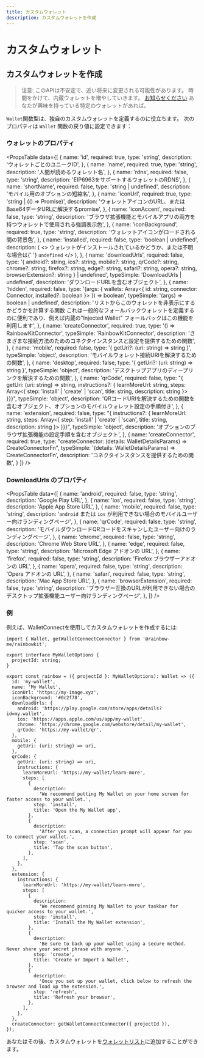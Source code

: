 ```yaml
---
title: カスタムウォレット
description: カスタムウォレットを作成
---
```


# カスタムウォレット

## カスタムウォレットを作成

> 注意: このAPIは不安定で、近い将来に変更される可能性があります。 時間をかけて、内蔵ウォレットを増やしていきます。 [お知らせください](https://github.com/rainbow-me/rainbowkit/issues) あなたが興味を持っている特定のウォレットがあれば。

`Wallet`関数型は、独自のカスタムウォレットを定義するのに役立ちます。 次のプロパティは `Wallet` 関数の戻り値に設定できます：

### ウォレットのプロパティ

<PropsTable
  data={[
    {
      name: 'id',
      required: true,
      type: 'string',
      description: 'ウォレットごとのユニークID',
    },
    {
      name: 'name',
      required: true,
      type: 'string',
      description: '人間が読めるウォレット名',
    },
    {
      name: 'rdns',
      required: false,
      type: 'string',
      description: 'EIP6963をサポートするウォレットのRDNS',
    },
    {
      name: 'shortName',
      required: false,
      type: 'string | undefined',
      description: 'モバイル用のオプションの短縮名',
    },
    {
      name: 'iconUrl',
      required: true,
      type: 'string | (() => Promise<string>)',
      description:
        'ウォレットアイコンのURL、またはBase64データURLに解決するpromise',
    },
    {
      name: 'iconAccent',
      required: false,
      type: 'string',
      description:
        'ブラウザ拡張機能とモバイルアプリの両方を持つウォレットで使用される強調表示色',
    },
    {
      name: 'iconBackground',
      required: true,
      type: 'string',
      description: 'ウォレットアイコンがロードされる間の背景色',
    },
    {
      name: 'installed',
      required: false,
      type: 'boolean | undefined',
      description: (
        <>
          ウォレットがインストールされているかどうか、または不明な場合は{' '}
          <code>undefined</code> 
        </>
      ),
    },
    {
      name: 'downloadUrls',
      required: false,
      type: '{ android?: string, ios?: string, mobile?: string, qrCode?: string, chrome?: string, firefox?: string, edge?: string, safari?: string, opera?: string, browserExtension?: string } | undefined',
      typeSimple: 'DownloadUrls | undefined',
      description: 'ダウンロードURLを含むオブジェクト',
    },
    {
      name: 'hidden',
      required: false,
      type: '(args: { wallets: Array<{ id: string, connector: Connector, installed?: boolean }> }) => boolean',
      typeSimple: '(args) => boolean | undefined',
      description:
        'リストからこのウォレットを非表示にするかどうかを計算する関数 これは一般的なフォールバックウォレットを定義するのに便利であり、例えば内蔵の"Injected Wallet" フォールバックはこの機能を利用します',
    },
    {
      name: 'createConnector',
      required: true,
      type: '() => RainbowKitConnector',
      typeSimple: 'RainbowKitConnector',
      description:
        'さまざまな接続方法のためのコネクタインスタンスと設定を提供するための関数',
    },
    {
      name: 'mobile',
      required: false,
      type: '{ getUri?: (uri: string) => string }',
      typeSimple: 'object',
      description:
        'モバイルウォレット接続URIを解決するための関数',
    },
    {
      name: 'desktop',
      required: false,
      type: '{ getUri?: (uri: string) => string }',
      typeSimple: 'object',
      description: 'デスクトップアプリのディープリンクを解決するための関数',
    },
    {
      name: 'qrCode',
      required: false,
      type: "{ getUri: (uri: string) => string, instructions?: { learnMoreUrl: string, steps: Array<{ step: 'install' | 'create' | 'scan', title: string, description: string }> }}}",
      typeSimple: 'object',
      description:
        'QRコードURIを解決するための関数を含むオブジェクト、オプションのモバイルウォレット設定の手順付き',
    },
    {
      name: 'extension',
      required: false,
      type: "{ instructions?: { learnMoreUrl: string, steps: Array<{ step: 'install' | 'create' | 'scan', title: string, description: string }> }}}",
      typeSimple: 'object',
      description:
        'オプションのブラウザ拡張機能の設定手順を含むオブジェクト',
    },
    {
      name: 'createConnector',
      required: true,
      type: "createConnector: (details: WalletDetailsParams) => CreateConnectorFn",
      typeSimple: '(details: WalletDetailsParams) => CreateConnectorFn',
      description: 'コネクタインスタンスを提供するための関数',
    }
  ]}
/>

### DownloadUrls のプロパティ

<PropsTable
  data={[
    {
      name: 'android',
      required: false,
      type: 'string',
      description: 'Google Play URL',
    },
    {
      name: 'ios',
      required: false,
      type: 'string',
      description: 'Apple App Store URL',
    },
    {
      name: 'mobile',
      required: false,
      type: 'string',
      description:
        '`android` または `ios` が利用できない場合のモバイルユーザー向けランディングページ',
    },
    {
      name: 'qrCode',
      required: false,
      type: 'string',
      description:
        'モバイルダウンロードQRコードをスキャンしたユーザー向けのランディングページ',
    },
    {
      name: 'chrome',
      required: false,
      type: 'string',
      description: 'Chrome Web Store URL',
    },
    {
      name: 'edge',
      required: false,
      type: 'string',
      description: 'Microsoft Edge アドオンの URL',
    },
    {
      name: 'firefox',
      required: false,
      type: 'string',
      description: 'Firefox ブラウザーアドオンの URL',
    },
    {
      name: 'opera',
      required: false,
      type: 'string',
      description: 'Opera アドオンの URL',
    },
    {
      name: 'safari',
      required: false,
      type: 'string',
      description: 'Mac App Store URL',
    },
    {
      name: 'browserExtension',
      required: false,
      type: 'string',
      description:
        'ブラウザー互換のURLが利用できない場合のデスクトップ拡張機能ユーザー向けランディングページ',
    },
  ]}
/>

### 例

例えば、WalletConnectを使用してカスタムウォレットを作成するには:

```tsx
import { Wallet, getWalletConnectConnector } from '@rainbow-me/rainbowkit';

export interface MyWalletOptions {
  projectId: string;
}

export const rainbow = ({ projectId }: MyWalletOptions): Wallet => ({
  id: 'my-wallet',
  name: 'My Wallet',
  iconUrl: 'https://my-image.xyz',
  iconBackground: '#0c2f78',
  downloadUrls: {
    android: 'https://play.google.com/store/apps/details?id=my.wallet',
    ios: 'https://apps.apple.com/us/app/my-wallet',
    chrome: 'https://chrome.google.com/webstore/detail/my-wallet',
    qrCode: 'https://my-wallet/qr',
  },
  mobile: {
    getUri: (uri: string) => uri,
  },
  qrCode: {
    getUri: (uri: string) => uri,
    instructions: {
      learnMoreUrl: 'https://my-wallet/learn-more',
      steps: [
        {
          description:
            'We recommend putting My Wallet on your home screen for faster access to your wallet.',
          step: 'install',
          title: 'Open the My Wallet app',
        },
        {
          description:
            'After you scan, a connection prompt will appear for you to connect your wallet.',
          step: 'scan',
          title: 'Tap the scan button',
        },
      ],
    },
  },
  extension: {
    instructions: {
      learnMoreUrl: 'https://my-wallet/learn-more',
      steps: [
        {
          description:
            'We recommend pinning My Wallet to your taskbar for quicker access to your wallet.',
          step: 'install',
          title: 'Install the My Wallet extension',
        },
        {
          description:
            'Be sure to back up your wallet using a secure method. Never share your secret phrase with anyone.',
          step: 'create',
          title: 'Create or Import a Wallet',
        },
        {
          description:
            'Once you set up your wallet, click below to refresh the browser and load up the extension.',
          step: 'refresh',
          title: 'Refresh your browser',
        },
      ],
    },
  },
  createConnector: getWalletConnectConnector({ projectId }),
});
```

あなたはその後、カスタムウォレットを[ウォレットリスト](/docs/custom-wallet-list)に追加することができます。

